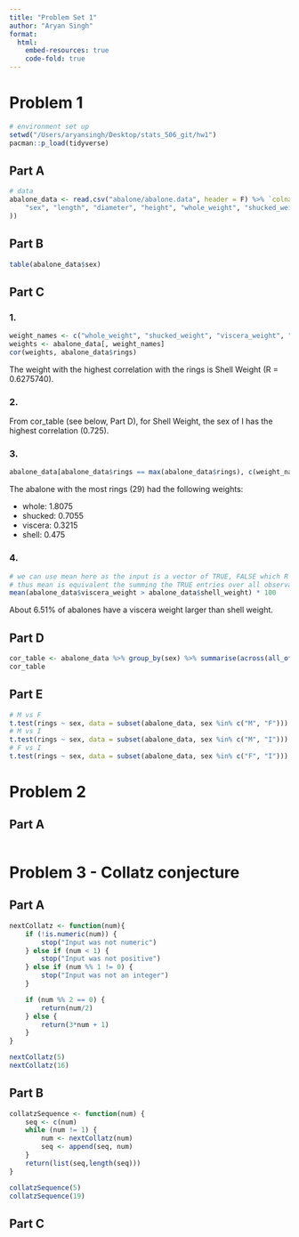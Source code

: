 ```yaml
---
title: "Problem Set 1"
author: "Aryan Singh"
format:
  html:
    embed-resources: true
    code-fold: true
---
```


# Problem 1

```r
# environment set up
setwd("/Users/aryansingh/Desktop/stats_506_git/hw1")
pacman::p_load(tidyverse)
```

## Part A

```r
# data
abalone_data <- read.csv("abalone/abalone.data", header = F) %>% `colnames<-`(c(
    "sex", "length", "diameter", "height", "whole_weight", "shucked_weight", "viscera_weight", "shell_weight", "rings"
))
```

## Part B

```r
table(abalone_data$sex)
```

## Part C

### 1.

```r
weight_names <- c("whole_weight", "shucked_weight", "viscera_weight", "shell_weight")
weights <- abalone_data[, weight_names]
cor(weights, abalone_data$rings)
```

The weight with the highest correlation with the rings is Shell Weight (R = 0.6275740).

### 2.

From cor_table (see below, Part D), for Shell Weight, the sex of I has the highest correlation (0.725).

### 3.

```r
abalone_data[abalone_data$rings == max(abalone_data$rings), c(weight_names, "rings")]
```

The abalone with the most rings (29) had the following weights:

-   whole: 1.8075
-   shucked: 0.7055
-   viscera: 0.3215
-   shell: 0.475

### 4. 
```r
# we can use mean here as the input is a vector of TRUE, FALSE which R will treat as 1, 0 
# thus mean is equivalent the summing the TRUE entries over all observations
mean(abalone_data$viscera_weight > abalone_data$shell_weight) * 100
```

About 6.51% of abalones have a viscera weight larger than shell weight.

## Part D
```r
cor_table <- abalone_data %>% group_by(sex) %>% summarise(across(all_of(weight_names), ~ cor(.x, rings), .names = "{.col}")) %>% ungroup()
cor_table
```

## Part E
```r
# M vs F
t.test(rings ~ sex, data = subset(abalone_data, sex %in% c("M", "F")))
# M vs I
t.test(rings ~ sex, data = subset(abalone_data, sex %in% c("M", "I")))
# F vs I
t.test(rings ~ sex, data = subset(abalone_data, sex %in% c("F", "I")))
```

# Problem 2

## Part A
```r

```

# Problem 3 - Collatz conjecture

## Part A
```r
nextCollatz <- function(num){
    if (!is.numeric(num)) {
        stop("Input was not numeric")
    } else if (num < 1) {
        stop("Input was not positive")
    } else if (num %% 1 != 0) {
        stop("Input was not an integer")
    }

    if (num %% 2 == 0) {
        return(num/2)
    } else {
        return(3*num + 1)
    }
}

nextCollatz(5)
nextCollatz(16)
```

## Part B
```r
collatzSequence <- function(num) {
    seq <- c(num)
    while (num != 1) {
        num <- nextCollatz(num)
        seq <- append(seq, num)
    }
    return(list(seq,length(seq)))
}

collatzSequence(5)
collatzSequence(19)
```

## Part C
```r

```